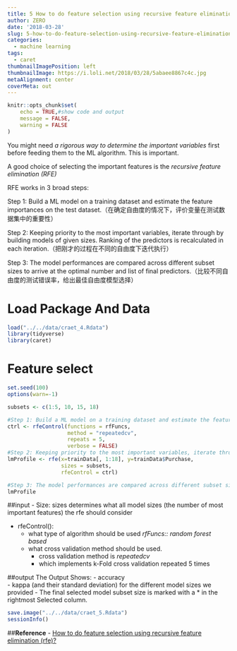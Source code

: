 ```yaml
---
title: 5 How to do feature selection using recursive feature elimination
author: ZERO
date: '2018-03-28'
slug: 5-how-to-do-feature-selection-using-recursive-feature-elimination
categories:
  - machine learning
tags:
  - caret
thumbnailImagePosition: left
thumbnailImage: https://i.loli.net/2018/03/28/5abaee8867c4c.jpg
metaAlignment: center
coverMeta: out
---
```

```r
knitr::opts_chunk$set(
	echo = TRUE,#show code and output
	message = FALSE,
	warning = FALSE
)
```

You might need *a rigorous way to determine the important variables* first before feeding them to the ML algorithm. This is important.

A good choice of selecting the important features is the *recursive feature elimination (RFE)*

RFE works in 3 broad steps:

Step 1: Build a ML model on a training dataset and estimate the feature importances on the test dataset.（在确定自由度的情况下，评价变量在测试数据集中的重要性）

Step 2: Keeping priority to the most important variables, iterate through by building models of given sizes. Ranking of the predictors is recalculated in each iteration.（把刚才的过程在不同的自由度下迭代执行）

Step 3: The model performances are compared across different subset sizes to arrive at the optimal number and list of final predictors.（比较不同自由度的测试错误率，给出最佳自由度模型选择）

# Load Package And Data
```r
load("../../data/craet_4.Rdata")
library(tidyverse)
library(caret)
```

# Feature select
 	
```r
set.seed(100)
options(warn=-1)

subsets <- c(1:5, 10, 15, 18)

#Step 1: Build a ML model on a training dataset and estimate the feature importances on the test dataset.（在确定自由度的情况下，评价变量在测试数据集中的重要性）
ctrl <- rfeControl(functions = rfFuncs,
                   method = "repeatedcv",
                   repeats = 5,
                   verbose = FALSE)
#Step 2: Keeping priority to the most important variables, iterate through by building models of given sizes. Ranking of the predictors is recalculated in each iteration.（把刚才的过程在不同的自由度下迭代执行
lmProfile <- rfe(x=trainData[, 1:18], y=trainData$Purchase,
                 sizes = subsets,
                 rfeControl = ctrl)

#Step 3: The model performances are compared across different subset sizes to arrive at the optimal number and list of final predictors.（比较不同自由度的测试错误率，给出最佳自由度模型选择
lmProfile
```

##input
  - Size: sizes determines what all model sizes (the number of most important features) the rfe should consider

  - rfeControl():
	  - what type of algorithm should be used *rfFuncs:: random forest based* 
	  - what cross validation method should be used.
		- cross validation method is *repeatedcv* 
		- which implements k-Fold cross validation repeated 5 times

##output
 The Output Shows:
 	- accuracy  
 	- kappa (and their standard deviation) for the different model sizes we provided
 	- The final selected model subset size is marked with a * in the rightmost Selected column.
 	
```r
save.image("../../data/craet_5.Rdata")
sessionInfo()
```

##**Reference**
- [How to do feature selection using recursive feature elimination (rfe)?](https://www.machinelearningplus.com/caret-package/)

